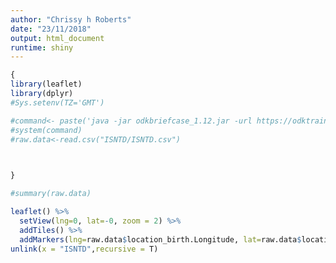 ```yaml
---
author: "Chrissy h Roberts"
date: "23/11/2018"
output: html_document
runtime: shiny
---
```


```r
{
library(leaflet)
library(dplyr)
#Sys.setenv(TZ='GMT')

#command<- paste('java -jar odkbriefcase_1.12.jar -url https://odktraining.odk.lshtm.ac.uk/odktraining/ -p lshtm -u admin -oc -id ISNTD -ed ./ISNTD -sd ./ISNTD -f ISNTD.csv')
#system(command)
#raw.data<-read.csv("ISNTD/ISNTD.csv")


  
}
```


```r
#summary(raw.data)
```

```r
leaflet() %>%
  setView(lng=0, lat=-0, zoom = 2) %>% 
  addTiles() %>%
  addMarkers(lng=raw.data$location_birth.Longitude, lat=raw.data$location_birth.Latitude, popup=raw.data$first_name) 
unlink(x = "ISNTD",recursive = T)
```

